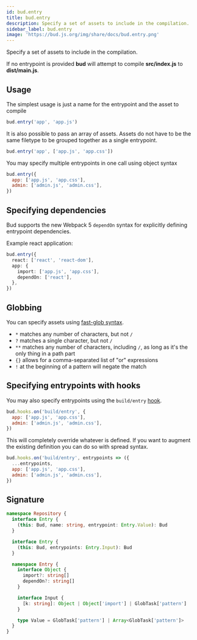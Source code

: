 ```yaml
---
id: bud.entry
title: bud.entry
description: Specify a set of assets to include in the compilation.
sidebar_label: bud.entry
image: 'https://bud.js.org/img/share/docs/bud.entry.png'
---
```


Specify a set of assets to include in the compilation.

If no entrypoint is provided **bud** will attempt to compile **src/index.js** to **dist/main.js**.

## Usage

The simplest usage is just a name for the entrypoint and the asset to compile

```js title='bud.config.js'
bud.entry('app', 'app.js')
```

It is also possible to pass an array of assets. Assets do not have to be the same filetype to be grouped together as a single entrypoint.

```js title='bud.config.js'
bud.entry('app', ['app.js', 'app.css'])
```

You may specify multiple entrypoints in one call using object syntax

```js title='bud.config.js'
bud.entry({
  app: ['app.js', 'app.css'],
  admin: ['admin.js', 'admin.css'],
})
```

## Specifying dependencies

Bud supports the new Webpack 5 `dependOn` syntax for explicitly defining entrypoint dependencies.

Example react application:

```ts title='bud.config.js'
bud.entry({
  react: ['react', 'react-dom'],
  app: {
    import: ['app.js', 'app.css'],
    dependOn: ['react'],
  },
})
```

## Globbing

You can specify assets using [fast-glob syntax](https://git.io/JkGbw).

- `*` matches any number of characters, but not `/`
- `?` matches a single character, but not `/`
- `**` matches any number of characters, including `/`, as long as it's the only thing in a path part
- `{}` allows for a comma-separated list of "or" expressions
- `!` at the beginning of a pattern will negate the match

## Specifying entrypoints with hooks

You may also specify entrypoints using the `build/entry` [hook](/docs/bud.hooks/).

```js title='bud.config.js'
bud.hooks.on('build/entry', {
  app: ['app.js', 'app.css'],
  admin: ['admin.js', 'admin.css'],
})
```

This will completely override whatever is defined. If you want to augment the existing definition you can do so with spread syntax.

```js title='bud.config.js'
bud.hooks.on('build/entry', entrypoints => ({
  ...entrypoints,
  app: ['app.js', 'app.css'],
  admin: ['admin.js', 'admin.css'],
})
```

## Signature

```ts title='@roots/bud-api/types/repository/index.d.ts'
namespace Repository {
  interface Entry {
    (this: Bud, name: string, entrypoint: Entry.Value): Bud
  }

  interface Entry {
    (this: Bud, entrypoints: Entry.Input): Bud
  }

  namespace Entry {
    interface Object {
      import?: string[]
      dependOn?: string[]
    }

    interface Input {
      [k: string]: Object | Object['import'] | GlobTask['pattern']
    }

    type Value = GlobTask['pattern'] | Array<GlobTask['pattern']>
  }
}
```
